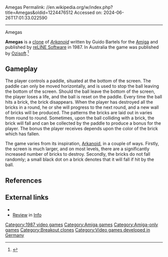 Amegas
Permalink: //en.wikipedia.org/w/index.php?title=Amegas&oldid=1224476512
Accessed on: 2024-06-26T17:01:33.022590



------
Amegas
{{one source|date=July 2010}}
{{Infobox video game
| title = 
| collapsible = 
| state = 
| image = Amegas Cover.jpg
| caption = 
| developer = Guido Bartels
| publisher = [[reLINE Software]]
| series = 
| engine = 
| released = [[1987 in video gaming|1987]]
| genre = 
| modes = 
| platforms = [[Amiga]]
}}

'''Amegas''' is a [[Video game clone|clone]] of ''[[Arkanoid]]'' written by Guido Bartels for the [[Amiga]] and published by [[reLINE Software]] in 1987. In Australia the game was published by [[Ozisoft]].<ref>{{cite web|first=Phil|last=Campbell|url=https://www.newspapers.com/clip/90171158/the-sydney-morning-herald/|title=The simple games in life are so often the best!|newspaper=[[The Sydney Morning Herald]]|page=17|date=April 18, 1988|accessdate=December 7, 2021|via=[[Newspapers.com]]}}</ref>

==Gameplay==
The player controls a paddle, situated at the bottom of the screen.  The paddle can only be moved horizontally, and is used to stop the ball leaving the bottom of the screen.  Should the ball leave the bottom of the screen, the player loses a life, and the ball is reset on the paddle.  Every time the ball hits a brick, the brick disappears.  When the player has destroyed all the bricks in a round, he or she will progress to the next round, and a new wall of bricks will be produced.  The patterns the bricks are laid out in varies from round to round.  Sometimes, upon the ball colliding with a brick, the brick will fall and can be collected by the paddle to produce a bonus for the player.  The bonus the player receives depends upon the color of the brick which has fallen.

The game varies from its inspiration, [[Arkanoid]], in a couple of ways.  Firstly, the screen is much larger, and on most levels, there are a significantly increased number of bricks to destroy.  Secondly, the bricks do not fall randomly; a small black dot on a brick denotes that it will fall if hit by the ball.

==References==
{{reflist}}

== External links ==
* {{abime|id=3258}}
*[https://archive.org/details/info-magazine-20/page/n11/mode/2up Review] in [[.info (magazine)|Info]]

[[Category:1987 video games]]
[[Category:Amiga games]]
[[Category:Amiga-only games]]
[[Category:Breakout clones]]
[[Category:Video games developed in Germany]]


{{paddle-videogame-stub}}